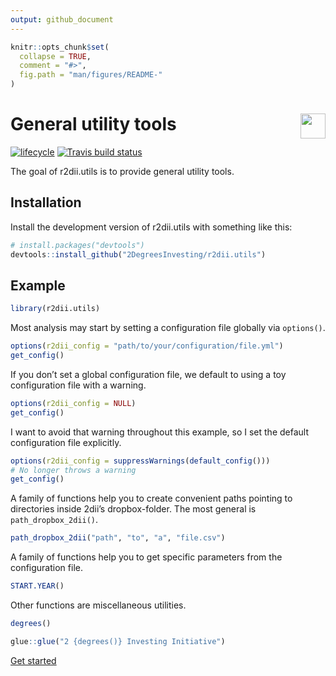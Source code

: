 ```yaml
---
output: github_document 
---
```

<!-- README.md is generated from README.Rmd. Please edit that file -->

```r
knitr::opts_chunk$set(
  collapse = TRUE,
  comment = "#>",
  fig.path = "man/figures/README-"
)
```

# <img src="https://i.imgur.com/3jITMq8.png" align="right" height=40 /> General utility tools

<!-- badges: start -->
[![lifecycle](https://img.shields.io/badge/lifecycle-experimental-orange.svg)](https://www.tidyverse.org/lifecycle/#experimental)
[![Travis build status](https://travis-ci.org/2DegreesInvesting/r2dii.utils.svg?branch=master)](https://travis-ci.org/2DegreesInvesting/r2dii.utils)
<!-- badges: end -->

The goal of r2dii.utils is to provide general utility tools.

## Installation

Install the development version of r2dii.utils with something like this:

```r
# install.packages("devtools")
devtools::install_github("2DegreesInvesting/r2dii.utils")
```

## Example

```r
library(r2dii.utils)
```

Most analysis may start by setting a configuration file globally via `options()`.

```r
options(r2dii_config = "path/to/your/configuration/file.yml")
get_config()
```

If you don't set a global configuration file, we default to using a toy configuration file with a warning.

```r
options(r2dii_config = NULL)
get_config()
```

I want to avoid that warning throughout this example, so I set the default configuration file explicitly.

```r
options(r2dii_config = suppressWarnings(default_config()))
# No longer throws a warning
get_config()
```

A family of functions help you to create convenient paths pointing to directories inside 2dii's dropbox-folder. The most general is `path_dropbox_2dii()`.

```r
path_dropbox_2dii("path", "to", "a", "file.csv")
```

A family of functions help you to get specific parameters from the configuration file.

```r
START.YEAR()
```

Other functions are miscellaneous utilities.

```r
degrees()

glue::glue("2 {degrees()} Investing Initiative")
```

[Get started](https://2degreesinvesting.github.io/r2dii/#examples)
